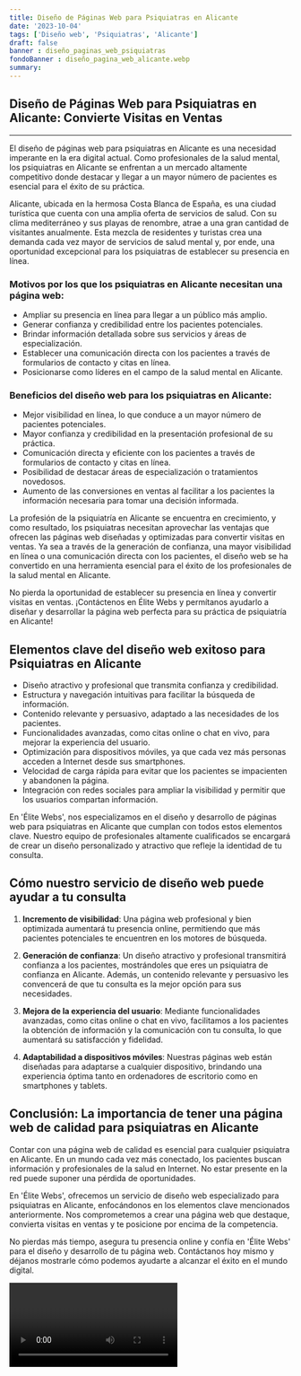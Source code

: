 ```yaml
---
title: Diseño de Páginas Web para Psiquiatras en Alicante
date: '2023-10-04'
tags: ['Diseño web', 'Psiquiatras', 'Alicante']
draft: false
banner : diseño_paginas_web_psiquiatras
fondoBanner : diseño_pagina_web_alicante.webp
summary: 
---
```


## Diseño de Páginas Web para Psiquiatras en Alicante: Convierte Visitas en Ventas

---

El diseño de páginas web para psiquiatras en Alicante es una necesidad imperante en la era digital actual. Como profesionales de la salud mental, los psiquiatras en Alicante se enfrentan a un mercado altamente competitivo donde destacar y llegar a un mayor número de pacientes es esencial para el éxito de su práctica. 

Alicante, ubicada en la hermosa Costa Blanca de España, es una ciudad turística que cuenta con una amplia oferta de servicios de salud. Con su clima mediterráneo y sus playas de renombre, atrae a una gran cantidad de visitantes anualmente. Esta mezcla de residentes y turistas crea una demanda cada vez mayor de servicios de salud mental y, por ende, una oportunidad excepcional para los psiquiatras de establecer su presencia en línea.

### Motivos por los que los psiquiatras en Alicante necesitan una página web:

- Ampliar su presencia en línea para llegar a un público más amplio.
- Generar confianza y credibilidad entre los pacientes potenciales.
- Brindar información detallada sobre sus servicios y áreas de especialización.
- Establecer una comunicación directa con los pacientes a través de formularios de contacto y citas en línea.
- Posicionarse como líderes en el campo de la salud mental en Alicante.

### Beneficios del diseño web para los psiquiatras en Alicante:

- Mejor visibilidad en línea, lo que conduce a un mayor número de pacientes potenciales.
- Mayor confianza y credibilidad en la presentación profesional de su práctica.
- Comunicación directa y eficiente con los pacientes a través de formularios de contacto y citas en línea.
- Posibilidad de destacar áreas de especialización o tratamientos novedosos.
- Aumento de las conversiones en ventas al facilitar a los pacientes la información necesaria para tomar una decisión informada.

La profesión de la psiquiatría en Alicante se encuentra en crecimiento, y como resultado, los psiquiatras necesitan aprovechar las ventajas que ofrecen las páginas web diseñadas y optimizadas para convertir visitas en ventas. Ya sea a través de la generación de confianza, una mayor visibilidad en línea o una comunicación directa con los pacientes, el diseño web se ha convertido en una herramienta esencial para el éxito de los profesionales de la salud mental en Alicante.

No pierda la oportunidad de establecer su presencia en línea y convertir visitas en ventas. ¡Contáctenos en Élite Webs y permítanos ayudarlo a diseñar y desarrollar la página web perfecta para su práctica de psiquiatría en Alicante!

<GifSeo />

<Cta />

## Elementos clave del diseño web exitoso para Psiquiatras en Alicante

- Diseño atractivo y profesional que transmita confianza y credibilidad.
- Estructura y navegación intuitivas para facilitar la búsqueda de información.
- Contenido relevante y persuasivo, adaptado a las necesidades de los pacientes.
- Funcionalidades avanzadas, como citas online o chat en vivo, para mejorar la experiencia del usuario.
- Optimización para dispositivos móviles, ya que cada vez más personas acceden a Internet desde sus smartphones.
- Velocidad de carga rápida para evitar que los pacientes se impacienten y abandonen la página.
- Integración con redes sociales para ampliar la visibilidad y permitir que los usuarios compartan información.

En 'Élite Webs', nos especializamos en el diseño y desarrollo de páginas web para psiquiatras en Alicante que cumplan con todos estos elementos clave. Nuestro equipo de profesionales altamente cualificados se encargará de crear un diseño personalizado y atractivo que refleje la identidad de tu consulta.

## Cómo nuestro servicio de diseño web puede ayudar a tu consulta

1. **Incremento de visibilidad**: Una página web profesional y bien optimizada aumentará tu presencia online, permitiendo que más pacientes potenciales te encuentren en los motores de búsqueda.

2. **Generación de confianza**: Un diseño atractivo y profesional transmitirá confianza a los pacientes, mostrándoles que eres un psiquiatra de confianza en Alicante. Además, un contenido relevante y persuasivo les convencerá de que tu consulta es la mejor opción para sus necesidades.

3. **Mejora de la experiencia del usuario**: Mediante funcionalidades avanzadas, como citas online o chat en vivo, facilitamos a los pacientes la obtención de información y la comunicación con tu consulta, lo que aumentará su satisfacción y fidelidad.

4. **Adaptabilidad a dispositivos móviles**: Nuestras páginas web están diseñadas para adaptarse a cualquier dispositivo, brindando una experiencia óptima tanto en ordenadores de escritorio como en smartphones y tablets.

## Conclusión: La importancia de tener una página web de calidad para psiquiatras en Alicante

Contar con una página web de calidad es esencial para cualquier psiquiatra en Alicante. En un mundo cada vez más conectado, los pacientes buscan información y profesionales de la salud en Internet. No estar presente en la red puede suponer una pérdida de oportunidades.

En 'Élite Webs', ofrecemos un servicio de diseño web especializado para psiquiatras en Alicante, enfocándonos en los elementos clave mencionados anteriormente. Nos comprometemos a crear una página web que destaque, convierta visitas en ventas y te posicione por encima de la competencia.

No pierdas más tiempo, asegura tu presencia online y confía en 'Élite Webs' para el diseño y desarrollo de tu página web. Contáctanos hoy mismo y déjanos mostrarle cómo podemos ayudarte a alcanzar el éxito en el mundo digital.

<Video />

<CtaBot job='Psiquiatras' city='Alicante'/>

<Gmaps query='Alicante+españa+maps' />